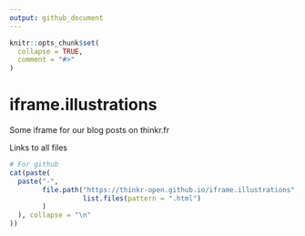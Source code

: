 ```yaml
---
output: github_document
---
```


<!-- README.md is generated from README.Rmd. Please edit that file -->

```r
knitr::opts_chunk$set(
  collapse = TRUE,
  comment = "#>"
)
```

# iframe.illustrations

<!-- badges: start -->
<!-- badges: end -->

Some iframe for our blog posts on thinkr.fr

Links to all files

```r
# For github
cat(paste(
  paste("-", 
        file.path("https://thinkr-open.github.io/iframe.illustrations",
                  list.files(pattern = ".html")
        )
  ), collapse = "\n"
))
```

